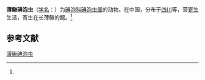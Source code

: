 {{Speciesbox
| name = 薄鳅碘泡虫
| status = 
| status_system = 
| image = 
| genus = Myxobolus
| species = leptobotiae
| authority = (Ma, 1998)<ref name='id9434'>{{cite web| url =http://www.bioinfo.cn/db05/BjdwSpecies.php?action=view&id=9434| title =薄鳅碘泡虫| work =《中国动物物种编目数据库》| publisher =中国科学院微生物研究所| author =中国科学院动物研究所| accessdate =2009-04-16| deadurl =yes| archiveurl =https://web.archive.org/web/20160305022241/http://www.bioinfo.cn/db05/BjdwSpecies.php?action=view&id=9434| archivedate =2016-03-05}}</ref>
}}

'''薄鳅碘泡虫'''（[[学名|学名]]：{{lang|la|''Myxobolus leptobotiae''}}）为[[碘泡科|碘泡科]][[碘泡虫属|碘泡虫属]]的动物。在中国，分布于[[四川|四川]]等，营[[寄生|寄生]]生活，寄生在长薄鳅的鳃。<ref name='id9434'/>

== 参考文献 ==
{{reflist}}

{{Wikispecies|Myxobolus leptobotiae}}

[[Category:碘泡虫属|薄鳅碘泡虫]]


{{Cnidarian-stub}}